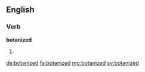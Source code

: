 ==English==

===Verb===
'''botanized'''

# {{past of|botanize}}

[[de:botanized]]
[[fa:botanized]]
[[mg:botanized]]
[[sv:botanized]]